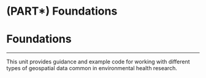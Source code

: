 # (PART\*) Foundations {.unnumbered .unlisted}

# **Foundations** {-}

---

This unit provides guidance and example code for working with different types of geospatial data common in environmental health research. 
